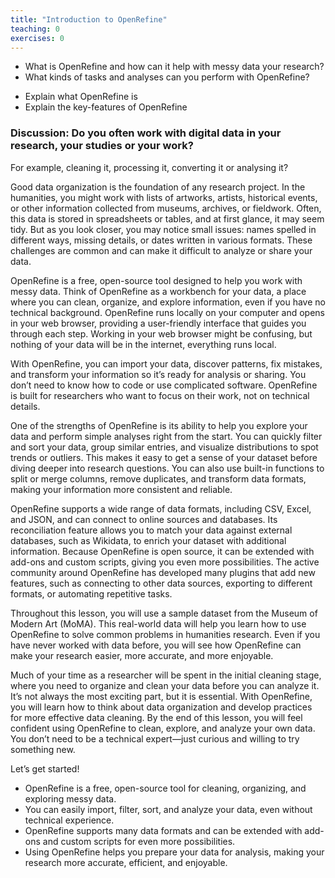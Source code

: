 ```yaml
---
title: "Introduction to OpenRefine"
teaching: 0
exercises: 0
---
```


:::::::::::::::::::::::::::::::::::::: questions 

+ What is OpenRefine and how can it help with messy data your research?
+ What kinds of tasks and analyses can you perform with OpenRefine?

::::::::::::::::::::::::::::::::::::::::::::::::

::::::::::::::::::::::::::::::::::::: objectives

+ Explain what OpenRefine is
+ Explain the key-features of OpenRefine

::::::::::::::::::::::::::::::::::::::::::::::::



::::::::::::: discussion

### Discussion: Do you often work with digital data in your research, your studies or your work?

For example, cleaning it, processing it, converting it or analysing it?

::::::::::::::::::::


Good data organization is the foundation of any research project. In the humanities, you might work with lists of artworks, artists, historical events, or other information collected from museums, archives, or fieldwork. Often, this data is stored in spreadsheets or tables, and at first glance, it may seem tidy. But as you look closer, you may notice small issues: names spelled in different ways, missing details, or dates written in various formats. These challenges are common and can make it difficult to analyze or share your data.

OpenRefine is a free, open-source tool designed to help you work with messy data. Think of OpenRefine as a workbench for your data, a place where you can clean, organize, and explore information, even if you have no technical background. OpenRefine runs locally on your computer and opens in your web browser, providing a user-friendly interface that guides you through each step. Working in your web browser might be confusing, but nothing of your data will be in the internet, everything runs local.

With OpenRefine, you can import your data, discover patterns, fix mistakes, and transform your information so it’s ready for analysis or sharing. You don’t need to know how to code or use complicated software. OpenRefine is built for researchers who want to focus on their work, not on technical details.

One of the strengths of OpenRefine is its ability to help you explore your data and perform simple analyses right from the start. You can quickly filter and sort your data, group similar entries, and visualize distributions to spot trends or outliers. This makes it easy to get a sense of your dataset before diving deeper into research questions. You can also use built-in functions to split or merge columns, remove duplicates, and transform data formats, making your information more consistent and reliable.

OpenRefine supports a wide range of data formats, including CSV, Excel, and JSON, and can connect to online sources and databases. Its reconciliation feature allows you to match your data against external databases, such as Wikidata, to enrich your dataset with additional information. Because OpenRefine is open source, it can be extended with add-ons and custom scripts, giving you even more possibilities. The active community around OpenRefine has developed many plugins that add new features, such as connecting to other data sources, exporting to different formats, or automating repetitive tasks.

Throughout this lesson, you will use a sample dataset from the Museum of Modern Art (MoMA). This real-world data will help you learn how to use OpenRefine to solve common problems in humanities research. Even if you have never worked with data before, you will see how OpenRefine can make your research easier, more accurate, and more enjoyable.

Much of your time as a researcher will be spent in the initial cleaning stage, where you need to organize and clean your data before you can analyze it. It’s not always the most exciting part, but it is essential. With OpenRefine, you will learn how to think about data organization and develop practices for more effective data cleaning. By the end of this lesson, you will feel confident using OpenRefine to clean, explore, and analyze your own data. You don’t need to be a technical expert—just curious and willing to try something new.

Let’s get started!



::::::::::::::::::::::::::::::::::::: keypoints

+ OpenRefine is a free, open-source tool for cleaning, organizing, and exploring messy data.
+ You can easily import, filter, sort, and analyze your data, even without technical experience.
+ OpenRefine supports many data formats and can be extended with add-ons and custom scripts for even more possibilities.
+ Using OpenRefine helps you prepare your data for analysis, making your research more accurate, efficient, and enjoyable.
  
::::::::::::::::::::::::::::::::::::::::::::::::